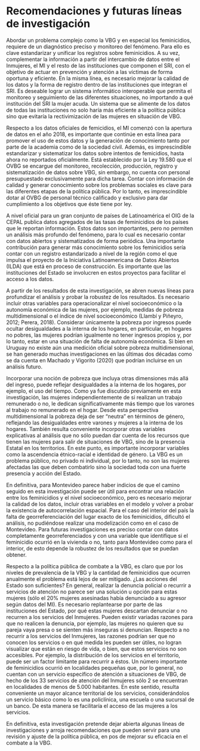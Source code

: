 # Recomendaciones y futuras líneas de investigación


Abordar un problema complejo como la VBG y en especial los feminicidios, requiere de
un diagnóstico preciso y monitoreo del fenómeno. Para ello es clave estandarizar y unificar los registros sobre feminicidios. A su vez, complementar la información a partir del intercambio de datos entre el Inmujeres, el MI y el resto de las instituciones que componen el SRI, con el objetivo de actuar en prevención y atención a las víctimas de forma oportuna y eficiente. En la misma línea, es necesario mejorar la calidad de los datos y la forma de registro dentro de las instituciones que integran el SRI. Es deseable lograr un sistema informático interoperable que permita el monitoreo y seguimiento de las diferentes situaciones, no importando a qué institución del SRI la mujer acuda. Un sistema que se alimente de los datos de todas las instituciones no solo haría más eficiente a la política pública sino que evitaría la rectivimización de las mujeres en situación de VBG.

Respecto a los datos oficiales de femicidios, el MI comenzó con la apertura de datos en
el año 2018, es importante que continúe en esta línea para promover el uso de estos datos y la generación de conocimiento tanto por parte de la academia como de la sociedad civil. Además, es imprescindible estandarizar y sistematizar los datos sobre intentos de femicidios, hasta ahora no reportados oficialmente. Está establecido por la Ley 19.580 que el OVBG se encargue del monitoreo, recolección, producción, registro y sistematización de datos sobre VBG, sin embargo, no cuenta con personal presupuestado exclusivamente para dicha tarea. Contar con información de calidad y generar conocimiento sobre los problemas sociales es clave para las diferentes etapas de la política pública. Por lo tanto, es imprescindible dotar al OVBG de personal técnico calificado y exclusivo para dar cumplimiento a los objetivos que éste tiene por ley.

A nivel oficial para un gran conjunto de países de Latinoamérica el OIG de la CEPAL publica datos agregados de las tasas de feminicidios de los países que le reportan información. Estos datos son importantes, pero no permiten un análisis más profundo del fenómeno, para lo cual es necesario contar con datos abiertos y sistematizados de forma periódica. Una importante contribución para generar más conocimiento sobre los feminicidios sería contar con un registro estandarizado a nivel de la región como el que impulsa el proyecto de la Iniciativa
Latinoamericana de Datos Abiertos (ILDA) que está en proceso de construcción. Es importante
que las instituciones del Estado se involucren en estos proyectos para facilitar el acceso a los
datos.


A partir de los resultados de esta investigación, se abren nuevas líneas para profundizar el análisis y probar la robustez de los resultados. Es necesario incluir otras variables para operacionalizar el nivel socioeconómico o la autonomía económica de las mujeres, por ejemplo, medidas de pobreza multidimensional o el índice de nivel socioeconómico (Llambí y Piñeyro, 2012; Perera, 2018). Considerar únicamente la pobreza por ingresos puede ocultar desigualdades a la interna de los hogares, en particular, en hogares no pobres, las mujeres podrían igualmente no tener ingresos propios y, por lo tanto, estar en una situación de falta de autonomía económica. Si bien en Uruguay no existe aún una medición oficial sobre pobreza multidimensional, se han generado muchas investigaciones en las últimas dos décadas como se da cuenta en Machado y Vigorito (2020) que podrían incluirse en un análisis futuro.

Incorporar una noción de pobreza que incluya otras dimensiones más allá del ingreso, puede reflejar desigualdades a la interna de los hogares, por ejemplo, el uso del tiempo. Como ya
fue discutido previamente en esta investigación, las mujeres independientemente de si realizan un trabajo remunerado o no, le dedican significativamente más tiempo que los varones al trabajo no remunerado en el hogar. Desde esta perspectiva multidimensional la pobreza deja de ser “neutra” en términos de género, reflejando las desigualdades entre varones y mujeres a la interna de los hogares. También resulta conveniente incorporar otras variables explicativas al análisis que no sólo puedan dar cuenta de los recursos que tienen las mujeres para salir de situaciones de VBG, sino de la presencia Estatal en los territorios. En este punto, es importante incorporar variables como la ascendencia étnico-racial e identidad de género. La VBG es un problema público, no privado ni individual, por lo tanto, no son las mujeres afectadas las que deben combatirlo sino la sociedad toda con una fuerte presencia y acción del Estado.

En definitiva, para Montevideo parece haber indicios de que el camino seguido en esta investigación puede ser útil para encontrar una relación entre los feminicidios y el nivel
socioeconómico, pero es necesario mejorar la calidad de los datos, incluir otras variables en el modelo y volver a probar la existencia de autocorrelación espacial. Para el caso del interior del país la falta de georreferenciación del lugar exacto de los feminicidios, dificultó el análisis, no pudiéndose realizar una modelización como en el caso de Montevideo. Para futuras investigaciones es preciso contar con datos completamente georreferenciados y con una variable que identifique si el feminicidio ocurrió en la vivienda o no, tanto para Montevideo como para el interior, de esto depende la robustez de los resultados que se puedan obtener.

Respecto a la política pública de combate a la VBG, es claro que por los niveles de prevalencia de la VBG y la cantidad de feminicidios que ocurren anualmente el problema está
lejos de ser mitigado. ¿Las acciones del Estado son suficientes? En general, realizar la denuncia policial o recurrir a servicios de atención no parece ser una solución u opción para estas mujeres (sólo el 20% mujeres asesinadas había denunciado a su agresor según datos del MI). Es necesario replantearse por parte de las instituciones del Estado, por qué estas mujeres descartan denunciar o no recurren a los servicios del Inmujeres. Pueden existir variadas razones para que no realicen la denuncia, por ejemplo, las mujeres no quieren que su pareja vaya presa o se sienten más inseguras si denuncian. Respecto a no recurrir a los servicios del Inmujeres, las razones podrían ser que no conocen los servicios o en qué medida les pueden ser útiles, no logran visualizar que están en riesgo de vida, o bien, que estos servicios no son accesibles. Por ejemplo, la distribución de los servicios en el territorio, puede ser un factor limitante para recurrir a éstos. Un número
importante de feminicidios ocurrió en localidades pequeñas que, por lo general, no cuentan con un servicio específico de atención a situaciones de VBG, de hecho de los 33 servicios de atención del Inmujeres sólo 2 se encuentran en localidades de menos de 5.000 habitantes. En este sentido, resulta conveniente un mayor alcance territorial de los servicios, considerándolos un  servicio básico como lo es una policlínica, una escuela o una sucursal de un banco. De esta manera se facilitaría el acceso de las mujeres a los servicios.

En definitiva, esta investigación pretende dejar abierta algunas líneas de investigaciones y arroja recomendaciones que pueden servir para una revisión y ajuste de la política pública, en pos de mejorar su eficacia en el combate a la VBG. 